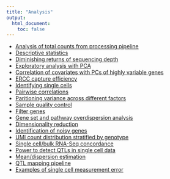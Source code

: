 ```yaml
---
title: "Analysis"
output:
  html_document:
    toc: false
---
```


* [Analysis of total counts from processing pipeline](totals.html)
* [Descriptive statistics](descriptive-stats.html)
* [Diminishing returns of sequencing depth](dim-returns.html)
* [Exploratory analysis with PCA](pca.html)
* [Correlation of covariates with PCs of highly variable genes](pca-variable.html)
* [ERCC capture efficiency](ercc.html)
* [Identifying single cells](identity.html)
* [Pairwise correlations](correlations.html)
* [Paritioning variance across different factors](partition.html)
* [Sample quality control](sampleqc.html)
* [Filter genes](filter-gene.html)
* [Gene set and pathway overdispersion analysis](scde-all.html)
* [Dimensionality reduction](dim-reduction.html)
* [Identification of noisy genes](noisygene.html)
* [UMI count distribution stratified by genotype](sc-stratified-geno.html)
* [Single cell/bulk RNA-Seq concordance](sc-vs-bulk.html)
* [Power to detect QTLs in single cell data](power.html)
* [Mean/dispersion estimation](zinb.html)
* [QTL mapping pipeline](qtl-mapping.html)
* [Examples of single cell measurement error](measurement-error.html)